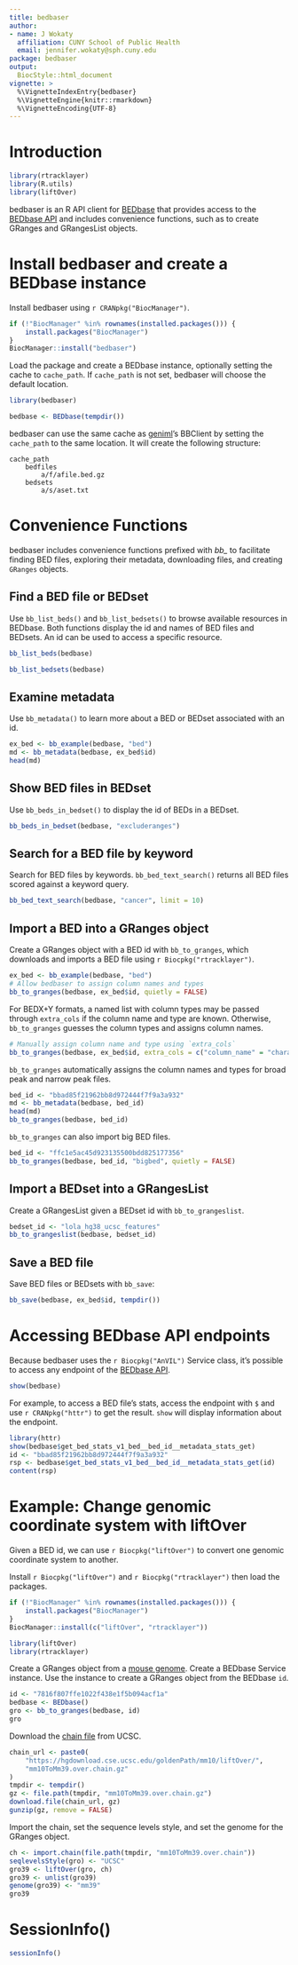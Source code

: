 ```yaml
---
title: bedbaser
author:
- name: J Wokaty
  affiliation: CUNY School of Public Health
  email: jennifer.wokaty@sph.cuny.edu
package: bedbaser
output: 
  BiocStyle::html_document
vignette: >
  %\VignetteIndexEntry{bedbaser}
  %\VignetteEngine{knitr::rmarkdown}
  %\VignetteEncoding{UTF-8}  
---
```


# Introduction

```r
library(rtracklayer)
library(R.utils)
library(liftOver)
```

bedbaser is an R API client for [BEDbase](https://bedbase.org) that provides
access to the [BEDbase API](https://api.bedbase.org) and includes convenience
functions, such as to create GRanges and GRangesList objects.

# Install bedbaser and create a BEDbase instance

Install bedbaser using `r CRANpkg("BiocManager")`.

```r
if (!"BiocManager" %in% rownames(installed.packages())) {
    install.packages("BiocManager")
}
BiocManager::install("bedbaser")
```

Load the package and create a BEDbase instance, optionally setting the cache
to `cache_path`. If `cache_path` is not set, bedbaser will choose the
default location.

```r
library(bedbaser)

bedbase <- BEDbase(tempdir())
```
bedbaser can use the same cache as [geniml](https://docs.bedbase.org/geniml/)'s
BBClient by setting the `cache_path` to the same location. It will create
the following structure:

```
cache_path
    bedfiles
        a/f/afile.bed.gz
    bedsets
        a/s/aset.txt
```

# Convenience Functions

bedbaser includes convenience functions prefixed with *bb_* to facilitate
finding BED files, exploring their metadata, downloading files, and creating
`GRanges` objects.

## Find a BED file or BEDset

Use `bb_list_beds()` and `bb_list_bedsets()` to browse available resources in
BEDbase. Both functions display the id and names of BED files and BEDsets. An
id can be used to access a specific resource.

```r
bb_list_beds(bedbase)

bb_list_bedsets(bedbase)
```

## Examine metadata

Use `bb_metadata()` to learn more about a BED or BEDset associated with an id.

```r
ex_bed <- bb_example(bedbase, "bed")
md <- bb_metadata(bedbase, ex_bed$id)
head(md)
```

## Show BED files in BEDset

Use `bb_beds_in_bedset()` to display the id of BEDs in a BEDset.

```r
bb_beds_in_bedset(bedbase, "excluderanges")
```

## Search for a BED file by keyword

Search for BED files by keywords. `bb_bed_text_search()` returns all BED files
scored against a keyword query.

```r
bb_bed_text_search(bedbase, "cancer", limit = 10)
```

## Import a BED into a GRanges object

Create a GRanges object with a BED id with `bb_to_granges`, which
downloads and imports a BED file using `r Biocpkg("rtracklayer")`.

```r
ex_bed <- bb_example(bedbase, "bed")
# Allow bedbaser to assign column names and types
bb_to_granges(bedbase, ex_bed$id, quietly = FALSE)
```

For BEDX+Y formats, a named list with column types may be passed through
`extra_cols` if the column name and type are known. Otherwise, `bb_to_granges`
guesses the column types and assigns column names.

```r
# Manually assign column name and type using `extra_cols`
bb_to_granges(bedbase, ex_bed$id, extra_cols = c("column_name" = "character"))
```

`bb_to_granges` automatically assigns the column names and types for broad peak
and narrow peak files.

```r
bed_id <- "bbad85f21962bb8d972444f7f9a3a932"
md <- bb_metadata(bedbase, bed_id)
head(md)
bb_to_granges(bedbase, bed_id)
```

`bb_to_granges` can also import big BED files.

```r
bed_id <- "ffc1e5ac45d923135500bdd825177356"
bb_to_granges(bedbase, bed_id, "bigbed", quietly = FALSE)
```

## Import a BEDset into a GRangesList

Create a GRangesList given a BEDset id with `bb_to_grangeslist`.

```r
bedset_id <- "lola_hg38_ucsc_features"
bb_to_grangeslist(bedbase, bedset_id)
```

## Save a BED file

Save BED files or BEDsets with `bb_save`:

```r
bb_save(bedbase, ex_bed$id, tempdir())
```

# Accessing BEDbase API endpoints

Because bedbaser uses the `r Biocpkg("AnVIL")` Service class, it's possible to
access any endpoint of the [BEDbase API](https://api.bedbase.org/v1/docs).

```r
show(bedbase)
```

For example, to access a BED file's stats, access the endpoint with `$` and use
`r CRANpkg("httr")` to get the result. `show` will display information about the
endpoint.

```r
library(httr)
show(bedbase$get_bed_stats_v1_bed__bed_id__metadata_stats_get)
id <- "bbad85f21962bb8d972444f7f9a3a932"
rsp <- bedbase$get_bed_stats_v1_bed__bed_id__metadata_stats_get(id)
content(rsp)
```

# Example: Change genomic coordinate system with liftOver

Given a BED id, we can use `r Biocpkg("liftOver")` to convert one genomic
coordinate system to another.

Install `r Biocpkg("liftOver")` and `r Biocpkg("rtracklayer")` then load the
packages.

```r
if (!"BiocManager" %in% rownames(installed.packages())) {
    install.packages("BiocManager")
}
BiocManager::install(c("liftOver", "rtracklayer"))

library(liftOver)
library(rtracklayer)
```

Create a GRanges object from a
[mouse genome](https://bedbase.org/bed/7816f807ffe1022f438e1f5b094acf1a).
Create a BEDbase Service instance. Use the instance to create a GRanges
object from the BEDbase `id`.

```r
id <- "7816f807ffe1022f438e1f5b094acf1a"
bedbase <- BEDbase()
gro <- bb_to_granges(bedbase, id)
gro
```

Download the
[chain file](https://hgdownload.cse.ucsc.edu/downloads.html#liftover) from UCSC.

```r
chain_url <- paste0(
    "https://hgdownload.cse.ucsc.edu/goldenPath/mm10/liftOver/",
    "mm10ToMm39.over.chain.gz"
)
tmpdir <- tempdir()
gz <- file.path(tmpdir, "mm10ToMm39.over.chain.gz")
download.file(chain_url, gz)
gunzip(gz, remove = FALSE)
```

Import the chain, set the sequence levels style, and set the genome for the
GRanges object.

```r
ch <- import.chain(file.path(tmpdir, "mm10ToMm39.over.chain"))
seqlevelsStyle(gro) <- "UCSC"
gro39 <- liftOver(gro, ch)
gro39 <- unlist(gro39)
genome(gro39) <- "mm39"
gro39
```

# SessionInfo()

```r
sessionInfo()
```
